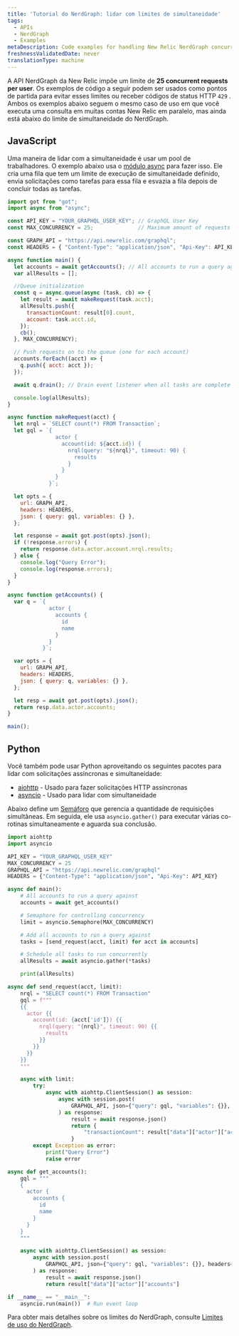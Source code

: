 ```yaml
---
title: 'Tutorial do NerdGraph: lidar com limites de simultaneidade'
tags:
  - APIs
  - NerdGraph
  - Examples
metaDescription: Code examples for handling New Relic NerdGraph concurrency limits.
freshnessValidatedDate: never
translationType: machine
---
```


A API NerdGraph da New Relic impõe um limite de <DNT>**25 concurrent requests per user**</DNT>. Os exemplos de código a seguir podem ser usados como pontos de partida para evitar esses limites ou receber códigos de status HTTP `429` . Ambos os exemplos abaixo seguem o mesmo caso de uso em que você executa uma consulta em muitas contas New Relic em paralelo, mas ainda está abaixo do limite de simultaneidade do NerdGraph.

## JavaScript

Uma maneira de lidar com a simultaneidade é usar um pool de trabalhadores. O exemplo abaixo usa o [módulo async](https://caolan.github.io/async/v3/docs.html#queue) para fazer isso. Ele cria uma fila que tem um limite de execução de simultaneidade definido, envia solicitações como tarefas para essa fila e esvazia a fila depois de concluir todas as tarefas.

```js
import got from "got";
import async from "async";

const API_KEY = "YOUR_GRAPHQL_USER_KEY"; // GraphQL User Key
const MAX_CONCURRENCY = 25;              // Maximum amount of requests in queue at a given time

const GRAPH_API = "https://api.newrelic.com/graphql";
const HEADERS = { "Content-Type": "application/json", "Api-Key": API_KEY };

async function main() {
  let accounts = await getAccounts(); // All accounts to run a query against
  var allResults = [];

  //Queue initialization
  const q = async.queue(async (task, cb) => {
    let result = await makeRequest(task.acct);
    allResults.push({
      transactionCount: result[0].count,
      account: task.acct.id,
    });
    cb();
  }, MAX_CONCURRENCY);

  // Push requests on to the queue (one for each account)
  accounts.forEach((acct) => {
    q.push({ acct: acct });
  });

  await q.drain(); // Drain event listener when all tasks are complete

  console.log(allResults);
}

async function makeRequest(acct) {
  let nrql = `SELECT count(*) FROM Transaction`;
  let gql = `{
               actor {
                 account(id: ${acct.id}) {
                   nrql(query: "${nrql}", timeout: 90) {
                     results
                   }
                 }
               }
             }`;

  let opts = {
    url: GRAPH_API,
    headers: HEADERS,
    json: { query: gql, variables: {} },
  };

  let response = await got.post(opts).json();
  if (!response.errors) {
    return response.data.actor.account.nrql.results;
  } else {
    console.log("Query Error");
    console.log(response.errors);
  }
}

async function getAccounts() {
  var q = `{
             actor {
               accounts {
                 id
                 name
               }
             }
           }`;

  var opts = {
    url: GRAPH_API,
    headers: HEADERS,
    json: { query: q, variables: {} },
  };

  let resp = await got.post(opts).json();
  return resp.data.actor.accounts;
}

main();
```

## Python

Você também pode usar Python aproveitando os seguintes pacotes para lidar com solicitações assíncronas e simultaneidade:

* [aiohttp](https://docs.aiohttp.org/en/stable/) - Usado para fazer solicitações HTTP assíncronas
* [asyncio](https://docs.python.org/3/library/asyncio.html) - Usado para lidar com simultaneidade

Abaixo define um [Semáforo](https://docs.python.org/3/library/asyncio-sync.html?highlight=semaphore#asyncio.Semaphore) que gerencia a quantidade de requisições simultâneas. Em seguida, ele usa `asyncio.gather()` para executar várias co-rotinas simultaneamente e aguarda sua conclusão.

```py
import aiohttp
import asyncio

API_KEY = "YOUR_GRAPHQL_USER_KEY"
MAX_CONCURRENCY = 25
GRAPHQL_API = "https://api.newrelic.com/graphql"
HEADERS = {"Content-Type": "application/json", "Api-Key": API_KEY}

async def main():
    # All accounts to run a query against
    accounts = await get_accounts()

    # Semaphore for controlling concurrency
    limit = asyncio.Semaphore(MAX_CONCURRENCY)

    # Add all accounts to run a query against
    tasks = [send_request(acct, limit) for acct in accounts]

    # Schedule all tasks to run concurrently
    allResults = await asyncio.gather(*tasks)

    print(allResults)

async def send_request(acct, limit):
    nrql = "SELECT count(*) FROM Transaction"
    gql = f"""
    {{
      actor {{
        account(id: {acct['id']}) {{
          nrql(query: "{nrql}", timeout: 90) {{
            results
          }}
        }}
      }}
    }}
    """

    async with limit:
        try:
            async with aiohttp.ClientSession() as session:
                async with session.post(
                    GRAPHQL_API, json={"query": gql, "variables": {}}, headers=HEADERS
                ) as response:
                    result = await response.json()
                    return {
                        "transactionCount": result["data"]["actor"]["account"]["nrql"]["results"][0]["count"],"account": acct["id"],
                    }
        except Exception as error:
            print("Query Error")
            raise error

async def get_accounts():
    gql = """
    {
      actor {
        accounts {
          id
          name
        }
      }
    }
    """

    async with aiohttp.ClientSession() as session:
        async with session.post(
            GRAPHQL_API, json={"query": gql, "variables": {}}, headers=HEADERS
        ) as response:
            result = await response.json()
            return result["data"]["actor"]["accounts"]

if __name__ == "__main__":
    asyncio.run(main())  # Run event loop
```

Para obter mais detalhes sobre os limites do NerdGraph, consulte [Limites de uso do NerdGraph](/docs/apis/nerdgraph/nerdgraph-usage-limits).